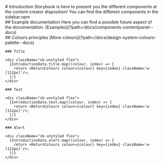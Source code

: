 
<Meta title="Introduction" />
<div className="sb-container">
  <div className="sb-section-title">
    # Introduction 
    Storybook is here to present you the different components at the content creator disposition! You can find the different components in the sidebar.npm
  </div>
  <div className="sb-section-title">
    ## Example documentation
    Here you can find a possible future aspect of the documentation. [Examples](?path=/docs/components-contentpanel--docs)
    </div>
  <div className="sb-section-title">
    ## Colours principles 
    [More colours](?path=/docs/design-system-colours-palette--docs)
    </div>

    ### Title

    <div className="sb-unstyled flex">
      {IntroductionData.title.map((colour, index) => {
        return <ReturnColours colour={colour} key={index} className='w-[112px]'/>;
      })}
    </div>

    ### Text

    <div className="sb-unstyled flex">
      {IntroductionData.text.map((colour, index) => {
        return <ReturnColours colour={colour} key={index} className='w-[112px]'/>;
      })}
    </div>

    ### Alert

    <div className="sb-unstyled flex">
      {IntroductionData.alert.map((colour, index) => {
        return <ReturnColours colour={colour} key={index} className='w-[112px]'/>;
      })}
    </div>

  </div>
